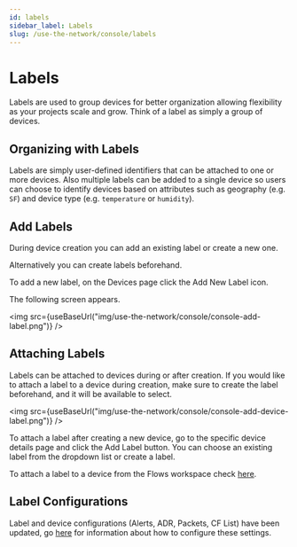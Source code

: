 ```yaml
---
id: labels
sidebar_label: Labels
slug: /use-the-network/console/labels
---
```


# Labels


Labels are used to group devices for better organization allowing flexibility as
your projects scale and grow. Think of a label as simply a group of devices.

## Organizing with Labels

Labels are simply user-defined identifiers that can be attached to one or more
devices. Also multiple labels can be added to a single device so users can
choose to identify devices based on attributes such as geography \(e.g. `SF`\)
and device type \(e.g. `temperature` or `humidity`\).

## Add Labels

During device creation you can add an existing label or create a new one.

Alternatively you can create labels beforehand.

To add a new label, on the Devices page click the Add New Label icon.

The following screen appears.

<img src={useBaseUrl("img/use-the-network/console/console-add-label.png")} />

## Attaching Labels

Labels can be attached to devices during or after creation. If you would like to
attach a label to a device during creation, make sure to create the label
beforehand, and it will be available to select.

<img
  src={useBaseUrl("img/use-the-network/console/console-add-device-label.png")}
/>

To attach a label after creating a new device, go to the specific device details
page and click the Add Label button. You can choose an existing label from the
dropdown list or create a label.

To attach a label to a device from the Flows workspace check
[here](/use-the-network/console/flows/actions#add-labels-to-devices).

## Label Configurations

Label and device configurations (Alerts, ADR, Packets, CF List) have been
updated, go [here](/use-the-network/console/adr) for information about how to
configure these settings.
